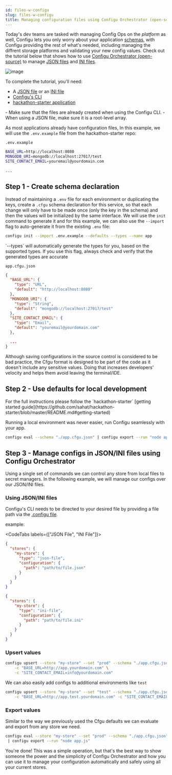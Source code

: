 ```yaml
---
id: files-w-configu
slug: files-w-configu
title: Managing configuration files using Configu Orchestrator (open-source)
---
```


Today's dev teams are tasked with managing Config Ops on the _platform_ as well,
Configu lets you only worry about your application [schemas](/config-schema), with Configu providing the rest of what's needed, including managing the diffrent storage platforms
and validating your new config values. Check out the tutorial below that shows how to use [Configu Orchestrator (open-source)](https://github.com/configu/configu) to manage
[JSON files](https://json.org) and [INI files](https://en.wikipedia.org/wiki/INI_file).

![image](./img/files-diagram.png)

To complete the tutorial, you'll need:

- A [JSON file](https://docs.aws.amazon.com/secretsmanager/latest/userguide/intro.html) or an [INI file](https://en.wikipedia.org/wiki/INI_file)
- [Configu's CLI](/cli-setup)
- [hackathon-starter application](https://github.com/sahat/hackathon-starter)

<Admonition type="info">
- Make sure that the files are already created when using the Configu CLI.
- When using a JSON file, make sure it is a root-level array.

</Admonition>

As most applications already have configuration files, In this example, we will use the `.env.example` file from the hackathon-starter repo:

`.env.example`

```bash
BASE_URL=http://localhost:8080
MONGODB_URI=mongodb://localhost:27017/test
SITE_CONTACT_EMAIL=youremail@yourdomain.com

...

```

## Step 1 - Create schema declaration

Instead of maintaining a `.env` file for each environment or duplicating the keys,
create a `.cfgu` schema declaration for this service, so that each change will only have to be made once (only the key in the schema) and then the values will be initialized by the same interface.
We will use the `init` command to generate it and for this example, we can also use the `--import` flag to auto-generate it from the existing `.env` file:

```bash
configu init --import .env.example --defaults --types --name app
```

<Admonition type="info">
  `--types` will automatically generate the types for you, based on the supported types. If you use
  this flag, always check and verify that the generated types are accurate
</Admonition>

`app.cfgu.json`

```json
{
  "BASE_URL": {
    "type": "URL",
    "default": "http://localhost:8080"
  },
  "MONGODB_URI": {
    "type": "String",
    "default": "mongodb://localhost:27017/test"
  },
  "SITE_CONTACT_EMAIL": {
    "type": "Email",
    "default": "youremail@yourdomain.com"
  },

  ...
}
```

<Admonition type="info">
  Although saving configurations in the source control is considered to be bad practice, the Cfgu
  format is designed to be part of the code as it doesn't include any sensitive values. Doing that
  increases developers' velocity and helps them avoid leaving the terminal/IDE.
</Admonition>

## Step 2 - Use defaults for local development

<Admonition type="info">
  For the full instructions please follow the `hackathon-starter` [getting started
  guide](https://github.com/sahat/hackathon-starter/blob/master/README.md#getting-started)
</Admonition>

Running a local environment was never easier, run Configu seamlessly with your app.

```bash
configu eval --schema "./app.cfgu.json" | configu export --run "node app.js"
```

## Step 3 - Manage configs in JSON/INI files using Configu Orchestrator

Using a single set of commands we can control any store from local files to secret managers.
In the following example, we will manage our configs over our JSON/INI files.

### Using JSON/INI files

Configu's CLI needs to be directed to your desired file by providing a file path via the [.configu file](../cli-config).

example:

<CodeTabs labels={["JSON File", "INI File"]}>

```json
{
  "stores": {
    "my-store": {
      "type": "json-file",
      "configuration": {
        "path": "path/to/file.json"
      }
    }
  }
}
```

```json
{
  "stores": {
    "my-store": {
      "type": "ini-file",
      "configuration": {
        "path": "path/to/file.ini"
      }
    }
  }
}
```

</CodeTabs>

### Upsert values

```bash
configu upsert --store "my-store" --set "prod" --schema "./app.cfgu.json" \
    -c "BASE_URL=http://app.yourdomain.com" \
    -c "SITE_CONTACT_EMAIL=info@yourdomain.com"
```

We can also easily add configs to additional environments like `test`

```bash
configu upsert --store "my-store" --set "test" --schema "./app.cfgu.json" \
    -c "BASE_URL=http://app.test.yourdomain.com" -c "SITE_CONTACT_EMAIL=test@yourdomain.com"
```

### Export values

Similar to the way we previously used the Cfgu defaults we can evaluate and export from any store we need.

```bash
configu eval --store "my-store" --set "prod" --schema "./app.cfgu.json" \
 | configu export --run "node app.js"
```

You're done! This was a simple operation, but that's the best way to show someone the power and the simplicity of Configu Orchestrator and how you can use it to manage your configuration automatically and safely using all your current stores.

